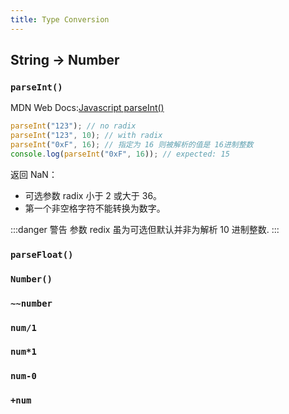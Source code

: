 ```yaml
---
title: Type Conversion
---
```



## String -> Number

### `parseInt()`

MDN Web Docs:[Javascript parseInt()](https://developer.mozilla.org/zh-CN/docs/Web/JavaScript/Reference/Global_Objects/parseInt)

```javascript
parseInt("123"); // no radix
parseInt("123", 10); // with radix
parseInt("0xF", 16); // 指定为 16 则被解析的值是 16进制整数
console.log(parseInt("0xF", 16)); // expected: 15
```

返回 NaN：

- 可选参数 radix <TextHighlight>小于 2 或大于 36</TextHighlight>。
- 第一个<TextHighlight>非空格字符</TextHighlight>不能转换为数字。

:::danger 警告
参数 redix 虽为可选但默认并非为解析 10 进制整数.
:::

### `parseFloat()`

### `Number()`

### `~~number`

### `num/1`

### `num*1`

### `num-0`

### `+num`
